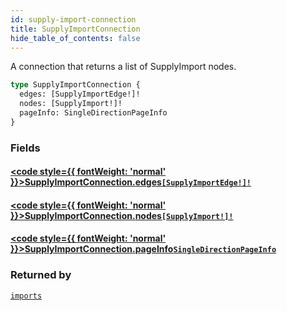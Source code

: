 ```yaml
---
id: supply-import-connection
title: SupplyImportConnection
hide_table_of_contents: false
---
```








A connection that returns a list of SupplyImport nodes.

```graphql
type SupplyImportConnection {
  edges: [SupplyImportEdge!]!
  nodes: [SupplyImport!]!
  pageInfo: SingleDirectionPageInfo
}
```


### Fields

#### [<code style={{ fontWeight: 'normal' }}>SupplyImportConnection.<b>edges</b></code>](#)<Bullet />[`[SupplyImportEdge!]!`](/supply/api/graphql-admin/reference/objects/supply-import-edge) <Badge class="secondary" text="non-null"/> <Badge class="secondary" text="object"/>
> 
> 

#### [<code style={{ fontWeight: 'normal' }}>SupplyImportConnection.<b>nodes</b></code>](#)<Bullet />[`[SupplyImport!]!`](/supply/api/graphql-admin/reference/objects/supply-import) <Badge class="secondary" text="non-null"/> <Badge class="secondary" text="object"/>
> 
> 

#### [<code style={{ fontWeight: 'normal' }}>SupplyImportConnection.<b>pageInfo</b></code>](#)<Bullet />[`SingleDirectionPageInfo`](/supply/api/graphql-admin/reference/objects/single-direction-page-info) <Badge class="secondary" text="object"/>
> 
> 



### Returned by

[`imports`](/supply/api/graphql-admin/reference/queries/imports)  <Badge class="secondary" text="query"/>



